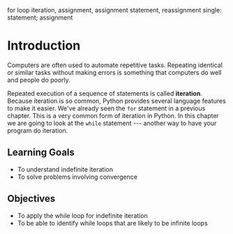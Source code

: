 <div class="qnum" markdown="1" prefix="moreiter-1-" start="1">

</div>

<div class="index" markdown="1">

for loop iteration, assignment, assignment statement, reassignment
single: statement; assignment

</div>

# Introduction

Computers are often used to automate repetitive tasks. Repeating
identical or similar tasks without making errors is something that
computers do well and people do poorly.

Repeated execution of a sequence of statements is called **iteration**.
Because iteration is so common, Python provides several language
features to make it easier. We've already seen the `for` statement in a
previous chapter. This is a very common form of iteration in Python. In
this chapter we are going to look at the `while` statement --- another
way to have your program do iteration.

## Learning Goals

-   To understand indefinite iteration
-   To solve problems involving convergence

## Objectives

-   To apply the while loop for indefinite iteration
-   To be able to identify while loops that are likely to be infinite
    loops

